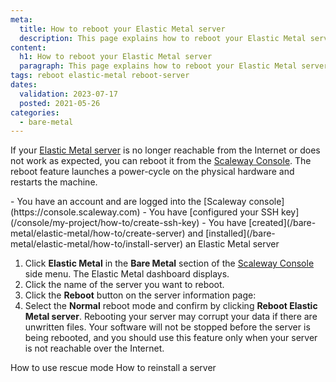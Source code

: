 ```yaml
---
meta:
  title: How to reboot your Elastic Metal server
  description: This page explains how to reboot your Elastic Metal server
content:
  h1: How to reboot your Elastic Metal server
  paragraph: This page explains how to reboot your Elastic Metal server
tags: reboot elastic-metal reboot-server
dates:
  validation: 2023-07-17
  posted: 2021-05-26
categories:
  - bare-metal
---
```


If your [Elastic Metal server](https://www.scaleway.com/en/elastic-metal/) is no longer reachable from the Internet or does not work as expected, you can reboot it from the [Scaleway Console](https://console.scaleway.com). The reboot feature launches a power-cycle on the physical hardware and restarts the machine.

<Macro id="iam-requirements" />

<Message type="requirement">
  - You have an account and are logged into the [Scaleway console](https://console.scaleway.com)
  - You have [configured your SSH key](/console/my-project/how-to/create-ssh-key)
  - You have [created](/bare-metal/elastic-metal/how-to/create-server) and [installed](/bare-metal/elastic-metal/how-to/install-server) an Elastic Metal server
</Message>

1. Click **Elastic Metal** in the **Bare Metal** section of the [Scaleway Console](https://console.scaleway.com) side menu. The Elastic Metal dashboard displays.
2. Click the name of the server you want to reboot.
3. Click the **Reboot** button on the server information page:
4. Select the **Normal** reboot mode and confirm by clicking **Reboot Elastic Metal server**.
    <Message type="important">
      Rebooting your server may corrupt your data if there are unwritten files. Your software will not be stopped before the server is being rebooted, and you should use this feature only when your server is not reachable over the Internet.
    </Message>

<Navigation title="See Also">
  <PreviousButton to="/bare-metal/elastic-metal/how-to/use-rescue-mode/">How to use rescue mode</PreviousButton>
  <NextButton to="/bare-metal/elastic-metal/how-to/reinstall-server/">How to reinstall a server</NextButton>
</Navigation>
